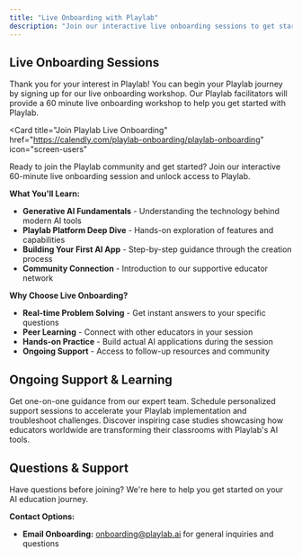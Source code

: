 ```yaml
---
title: "Live Onboarding with Playlab"
description: "Join our interactive live onboarding sessions to get started with Playlab"
---
```

## <Icon icon="chalkboard-user" size="24" className="inline-block align-text-bottom" /> Live Onboarding Sessions

Thank you for your interest in Playlab! You can begin your Playlab journey by signing up for our live onboarding workshop. Our Playlab facilitators will provide a 60 minute live onboarding workshop to help you get started with Playlab.

<Card
  title="Join Playlab Live Onboarding"
  href="https://calendly.com/playlab-onboarding/playlab-onboarding"
  icon="screen-users"
>
Ready to join the Playlab community and get started? Join our interactive 60-minute live onboarding session and unlock access to Playlab.
</Card>

**What You'll Learn:**
- **Generative AI Fundamentals** - Understanding the technology behind modern AI tools
- **Playlab Platform Deep Dive** - Hands-on exploration of features and capabilities  
- **Building Your First AI App** - Step-by-step guidance through the creation process
- **Community Connection** - Introduction to our supportive educator network

**Why Choose Live Onboarding?**
- **Real-time Problem Solving** - Get instant answers to your specific questions
- **Peer Learning** - Connect with other educators in your session
- **Hands-on Practice** - Build actual AI applications during the session
- **Ongoing Support** - Access to follow-up resources and community

## <Icon icon="calendar-days" size="24" className="inline-block align-text-bottom" /> Ongoing Support & Learning

<CardGroup cols={2}>
  <Card title="Office Hours Support" icon="headset" href="https://calendly.com/playlab-onboarding/new-meeting" className="bg-blue-50">
    Get one-on-one guidance from our expert team. Schedule personalized support sessions to accelerate your Playlab implementation and troubleshoot challenges.
  </Card>

  <Card title="Success Stories" icon="trophy" href="https://www.playlab.ai/case-studies" className="bg-orange-50">
    Discover inspiring case studies showcasing how educators worldwide are transforming their classrooms with Playlab's AI tools.
  </Card>
</CardGroup>

## <Icon icon="messages" size="24" className="inline-block align-text-bottom" /> Questions & Support

Have questions before joining? We're here to help you get started on your AI education journey.

**Contact Options:**
- **Email Onboarding:** [onboarding@playlab.ai](mailto:support@playlab.ai) for general inquiries and questions
